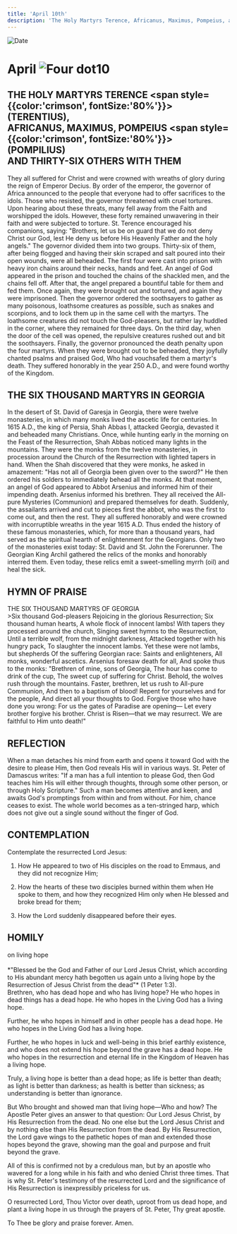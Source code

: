 ```yaml
---
title: 'April 10th'
description: 'The Holy Martyrs Terence, Africanus, Maximus, Pompeius, and Thirty-Six Others with Them, the Six Thousand Martyrs in Georgia'
---
```


<RunningHead />
<Image src="/title-imprint.png" height={68} width={50} alt="Date" className="title-imprint"/>

# <div id="date">April <Image className="four-dot" src="/four-dot.png" height={15} width={15} alt="Four dot" />10</div>

## THE HOLY MARTYRS TERENCE <span style={{color:'crimson', fontSize:'80%'}}>(TERENTIUS)</span>,<br />AFRICANUS, MAXIMUS, POMPEIUS <span style={{color:'crimson', fontSize:'80%'}}>(POMPILIUS)</span><br />AND THIRTY-SIX OTHERS WITH THEM

They all suffered for Christ and were crowned with wreaths of glory during the reign of Emperor Decius. By order of the emperor, the governor of Africa announced to the people that everyone had to offer sacrifices to the idols. Those who resisted, the governor threatened with cruel tortures. Upon hearing about these threats, many fell away from the Faith and worshipped the idols. However, these forty remained unwavering in their faith and were subjected to torture. St. Terence encouraged his companions, saying: "Brothers, let us be on guard that we do not deny Christ our God, lest He deny us before His Heavenly Father and the holy angels." The governor divided them into two groups. Thirty-six of them, after being flogged and having their skin scraped and salt poured into their open wounds, were all beheaded. The first four were cast into prison with heavy iron chains around their necks, hands and feet. An angel of God appeared in the prison and touched the chains of the shackled men, and the chains fell off. After that, the angel prepared a bountiful table for them and fed them. Once again, they were brought out and tortured, and again they were imprisoned. Then the governor ordered the soothsayers to gather as many poisonous, loathsome creatures as possible, such as snakes and scorpions, and to lock them up in the same cell with the martyrs. The loathsome creatures did not touch the God-pleasers, but rather lay huddled in the corner, where they remained for three days. On the third day, when the door of the cell was opened, the repulsive creatures rushed out and bit the soothsayers. Finally, the governor pronounced the death penalty upon the four martyrs. When they were brought out to be beheaded, they joyfully chanted psalms and praised God, Who had vouchsafed them a martyr's death. They suffered honorably in the year 250 A.D., and were found worthy of the Kingdom.

## THE SIX THOUSAND MARTYRS IN GEORGIA

In the desert of St. David of Garesja in Georgia, there were twelve monasteries, in which many monks lived the ascetic life for centuries. In 1615 A.D., the king of Persia, Shah Abbas I, attacked Georgia, devasted it and beheaded many Christians. Once, while hunting early in the morning on the Feast of the Resurrection, Shah Abbas noticed many lights in the mountains. They were the monks from the twelve monasteries, in procession around the Church of the Resurrection with lighted tapers in hand. When the Shah discovered that they were monks, he asked in amazement: "Has not all of Georgia been given over to the sword?" He then ordered his solders to immediately behead all the monks. At that moment, an angel of God appeared to Abbot Arsenius and informed him of their impending death. Arsenius informed his brethren. They all received the All-pure Mysteries (Communion) and prepared themselves for death. Suddenly, the assailants arrived and cut to pieces first the abbot, who was the first to come out, and then the rest. They all suffered honorably and were crowned with incorruptible wreaths in the year 1615 A.D. Thus ended the history of these famous monasteries, which, for more than a thousand years, had served as the spiritual hearth of enlightenment for the Georgians. Only two of the monasteries exist today: St. David and St. John the Forerunner. The Georgian King Archil gathered the relics of the monks and honorably interred them. Even today, these relics emit a sweet-smelling myrrh (oil) and heal the sick.


## HYMN OF PRAISE
<div style={{textAlign:'center', color:'crimson', fontWeight:'bold'}}>
THE SIX THOUSAND MARTYRS OF GEORGIA
</div>
>Six thousand God-pleasers  
Rejoicing in the glorious Resurrection;  
Six thousand human hearts,  
A whole flock of innocent lambs!  
With tapers they processed around the church,  
Singing sweet hymns to the Resurrection,  
Until a terrible wolf, from the midnight darkness,  
Attacked together with his hungry pack,  
To slaughter the innocent lambs.  
Yet these were not lambs, but shepherds  
Of the suffering Georgian race:  
Saints and enlighteners,  
All monks, wonderful ascetics.  
Arsenius foresaw death for all,  
And spoke thus to the monks:  
"Brethren of mine, sons of Georgia,  
The hour has come to drink of the cup,  
The sweet cup of suffering for Christ.  
Behold, the wolves rush through the mountains.  
Faster, brethren, let us rush to All-pure Communion,  
And then to a baptism of blood!  
Repent for yourselves and for the people,  
And direct all your thoughts to God.  
Forgive those who have done you wrong:  
For us the gates of Paradise are opening—  
Let every brother forgive his brother.  
Christ is Risen—that we may resurrect.  
We are faithful to Him unto death!"  


## REFLECTION

When a man detaches his mind from earth and opens it toward God with the desire to please Him, then God reveals His will in various ways. St. Peter of Damascus writes: "If a man has a full intention to please God, then God teaches him His will either through thoughts, through some other person, or through Holy Scripture." Such a man becomes attentive and keen, and awaits God's promptings from within and from without. For him, chance ceases to exist. The whole world becomes as a ten-stringed harp, which does not give out a single sound without the finger of God.


## CONTEMPLATION

Contemplate the resurrected Lord Jesus:

1. How He appeared to two of His disciples on the road to Emmaus, and they did not recognize Him;

2. How the hearts of these two disciples burned within them when He spoke to them, and how they recognized Him only when He blessed and broke bread for them;

3. How the Lord suddenly disappeared before their eyes.


## HOMILY
<div style={{textAlign:'center', color:'crimson', fontWeight:'bold'}}>
on living hope
</div><br />
<div style={{textAlign:'right'}}>
*"Blessed be the God and Father of our Lord Jesus Christ, which according to His abundant mercy hath begotten us again unto a living hope by the Resurrection of Jesus Christ from the dead"* (1 Peter 1:3).
</div>
Brethren, who has dead hope and who has living hope? He who hopes in dead things has a dead hope. He who hopes in the Living God has a living hope.

Further, he who hopes in himself and in other people has a dead hope. He who hopes in the Living God has a living hope.

Further, he who hopes in luck and well-being in this brief earthly existence, and who does not extend his hope beyond the grave has a dead hope. He who hopes in the resurrection and eternal life in the Kingdom of Heaven has a living hope.

Truly, a living hope is better than a dead hope; as life is better than death; as light is better than darkness; as health is better than sickness; as understanding is better than ignorance.

But Who brought and showed man that living hope—Who and how? The Apostle Peter gives an answer to that question: Our Lord Jesus Christ, by His Resurrection from the dead. No one else but the Lord Jesus Christ and by nothing else than His Resurrection from the dead. By His Resurrection, the Lord gave wings to the pathetic hopes of man and extended those hopes beyond the grave, showing man the goal and purpose and fruit beyond the grave.

All of this is confirmed not by a credulous man, but by an apostle who wavered for a long while in his faith and who denied Christ three times. That is why St. Peter's testimony of the resurrected Lord and the significance of His Resurrection is inexpressibly priceless for us.

O resurrected Lord, Thou Victor over death, uproot from us dead hope, and plant a living hope in us through the prayers of St. Peter, Thy great apostle.

To Thee be glory and praise forever. Amen.